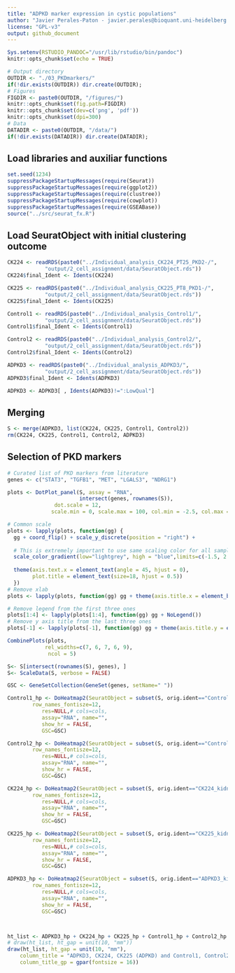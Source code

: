 ```yaml
---
title: "ADPKD marker expression in cystic populations"
author: "Javier Perales-Paton - javier.perales@bioquant.uni-heidelberg.de"
license: "GPL-v3"
output: github_document
---
```


```r
Sys.setenv(RSTUDIO_PANDOC="/usr/lib/rstudio/bin/pandoc")
knitr::opts_chunk$set(echo = TRUE)

# Output directory
OUTDIR <- "./03_PKDmarkers/"
if(!dir.exists(OUTDIR)) dir.create(OUTDIR);
# Figures
FIGDIR <- paste0(OUTDIR, "/figures/")
knitr::opts_chunk$set(fig.path=FIGDIR)
knitr::opts_chunk$set(dev=c('png', 'pdf'))
knitr::opts_chunk$set(dpi=300)
# Data
DATADIR <- paste0(OUTDIR, "/data/")
if(!dir.exists(DATADIR)) dir.create(DATADIR);
```

## Load libraries and auxiliar functions
```r
set.seed(1234)
suppressPackageStartupMessages(require(Seurat))
suppressPackageStartupMessages(require(ggplot2))
suppressPackageStartupMessages(require(clustree))
suppressPackageStartupMessages(require(cowplot))
suppressPackageStartupMessages(require(GSEABase))
source("../src/seurat_fx.R")
```

## Load SeuratObject with initial clustering outcome
```r
CK224 <- readRDS(paste0("../Individual_analysis_CK224_PT25_PKD2-/",
			"output/2_cell_assignment/data/SeuratObject.rds"))
CK224$final_Ident <- Idents(CK224)

CK225 <- readRDS(paste0("../Individual_analysis_CK225_PT8_PKD1-/",
			"output/2_cell_assignment/data/SeuratObject.rds"))
CK225$final_Ident <- Idents(CK225)

Control1 <- readRDS(paste0("../Individual_analysis_Control1/",
			"output/2_cell_assignment/data/SeuratObject.rds"))
Control1$final_Ident <- Idents(Control1)

Control2 <- readRDS(paste0("../Individual_analysis_Control2/",
			"output/2_cell_assignment/data/SeuratObject.rds"))
Control2$final_Ident <- Idents(Control2)

ADPKD3 <- readRDS(paste0("../Individual_analysis_ADPKD3/",
			"output/2_cell_assignment/data/SeuratObject.rds"))
ADPKD3$final_Ident <- Idents(ADPKD3)

ADPKD3 <- ADPKD3[ , Idents(ADPKD3)!=":LowQual"]


```

## Merging
```r
S <- merge(ADPKD3, list(CK224, CK225, Control1, Control2))
rm(CK224, CK225, Control1, Control2, ADPKD3)
```

## Selection of PKD markers

```r
# Curated list of PKD markers from literature
genes <- c("STAT3", "TGFB1", "MET", "LGALS3", "NDRG1")

plots <- DotPlot_panel(S, assay = "RNA",
                       intersect(genes, rownames(S)), 
		       dot.scale = 12,
              scale.min = 0, scale.max = 100, col.min = -2.5, col.max = 2.5)

# Common scale
plots <- lapply(plots, function(gg) {
  gg + coord_flip() + scale_y_discrete(position = "right") +
    
  # This is extremely important to use same scaling color for all samples
  scale_color_gradient(low="lightgrey", high = "blue",limits=c(-1.5, 2.5)) +
      
  theme(axis.text.x = element_text(angle = 45, hjust = 0),
        plot.title = element_text(size=18, hjust = 0.5))
  })
# Remove xlab
plots <- lapply(plots, function(gg) gg + theme(axis.title.x = element_blank()))

# Remove legend from the first three ones
plots[1:4] <- lapply(plots[1:4], function(gg) gg + NoLegend())
# Remove y axis title from the last three ones
plots[-1] <- lapply(plots[-1], function(gg) gg + theme(axis.title.y = element_blank()))

CombinePlots(plots,
            rel_widths=c(7, 6, 7, 6, 9),
             ncol = 5)
```


```r
S<- S[intersect(rownames(S), genes), ]
S<- ScaleData(S, verbose = FALSE)

GSC <- GeneSetCollection(GeneSet(genes, setName=" "))

Control1_hp <- DoHeatmap2(SeuratObject = subset(S, orig.ident=="Control1_kidney"),
		row_names_fontisze=12,
           res=NULL,# cols=cols,
           assay="RNA", name="",
           show_hr = FALSE,
           GSC=GSC)

Control2_hp <- DoHeatmap2(SeuratObject = subset(S, orig.ident=="Control1_kidney"),
		row_names_fontisze=12,
           res=NULL,# cols=cols,
           assay="RNA", name="",
           show_hr = FALSE,
           GSC=GSC)

CK224_hp <- DoHeatmap2(SeuratObject = subset(S, orig.ident=="CK224_kidney_PKD2-"),
		row_names_fontisze=12,
           res=NULL,# cols=cols,
           assay="RNA", name="",
           show_hr = FALSE,
           GSC=GSC)

CK225_hp <- DoHeatmap2(SeuratObject = subset(S, orig.ident=="CK225_kidney_PKD1-"),
		row_names_fontisze=12,
           res=NULL,# cols=cols,
           assay="RNA", name="",
           show_hr = FALSE,
           GSC=GSC)

ADPKD3_hp <- DoHeatmap2(SeuratObject = subset(S, orig.ident=="ADPKD3_kidney"),
		row_names_fontisze=12,
           res=NULL,# cols=cols,
           assay="RNA", name="",
           show_hr = FALSE,
           GSC=GSC)



ht_list <- ADPKD3_hp + CK224_hp + CK225_hp + Control1_hp + Control2_hp
# draw(ht_list, ht_gap = unit(10, "mm"))
draw(ht_list, ht_gap = unit(10, "mm"), 
    column_title = "ADPKD3, CK224, CK225 (ADPKD) and Control1, Control2 (healthy) tissue", 
    column_title_gp = gpar(fontsize = 16))
```
